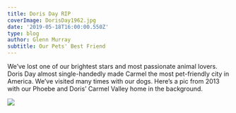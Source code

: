 ```yaml
---
title: Doris Day RIP
coverImage: DorisDay1962.jpg
date: '2019-05-18T16:00:00.550Z'
type: blog
author: Glenn Murray
subtitle: Our Pets' Best Friend
---
```


We’ve lost one of our brightest stars and most passionate animal lovers. Doris Day almost single-handedly made Carmel the most pet-friendly city in America. We’ve visited many times with our dogs. Here’s a pic from 2013 with our Phoebe and Doris’ Carmel Valley home in the background.

<Image src="IMG_3546.jpeg" />
